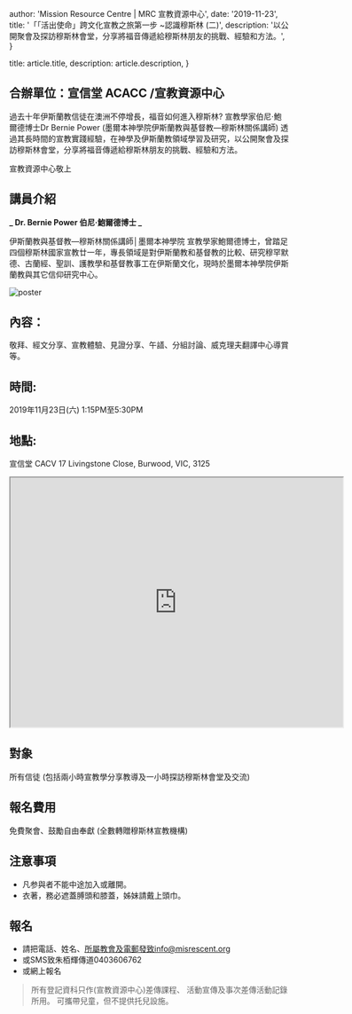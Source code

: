 
  author: 'Mission Resource Centre | MRC 宣教資源中心',
  date: '2019-11-23',
  title: '「「活出使命」跨文化宣教之旅第一步 ~認識穆斯林 (二)',
  description:
    '以公開聚會及探訪穆斯林會堂，分享將福音傳遞給穆斯林朋友的挑戰、經驗和方法。',
}

  title: article.title,
  description: article.description,
}


## 合辦單位：宣信堂 ACACC /宣教資源中心

過去十年伊斯蘭教信徒在澳洲不停增長，福音如何進入穆斯林? 宣教學家伯尼·鮑爾德博士Dr Bernie Power (墨爾本神學院伊斯蘭教與基督教—穆斯林關係講師) 透過其長時間的宣教實踐經驗，在神學及伊斯蘭教領域學習及研究，以公開聚會及探訪穆斯林會堂，分享將福音傳遞給穆斯林朋友的挑戰、經驗和方法。

宣教資源中心敬上

## 講員介紹

**_ Dr. Bernie Power 伯尼·鮑爾德博士 _**

伊斯蘭教與基督教—穆斯林關係講師│墨爾本神學院
宣教學家鮑爾德博士，曾踏足四個穆斯林國家宣教廿一年，專長領域是對伊斯蘭教和基督教的比較、研究穆罕默德、古蘭經、聖訓、護教學和基督教事工在伊斯蘭文化，現時於墨爾本神學院伊斯蘭教與其它信仰研究中心。

<Image src={poster} alt="poster" />

## 內容：

敬拜、經文分享、宣教體驗、見證分享、午𧬆、分組討論、威克理夫翻譯中心導賞等。

## 時間:

2019年11月23日(六) 1:15PM至5:30PM

## 地點:

宣信堂 CACV
17 Livingstone Close, Burwood, VIC, 3125

<iframe
  src="https://www.google.com/maps/embed?pb=!1m18!1m12!1m3!1d3150.073013013073!2d145.116073315258!3d-37.853073079748!2m3!1f0!2f0!3f0!3m2!1i1024!2i768!4f13.1!3m3!1m2!1s0x6ad642f1b1b1b1b1%3A0x1f1f1f1f1f1f1f1f!2s17%20Livingstone%20Close%2C%20Burwood%20VIC%203125!5e0!3m2!1sen!2sau!4v1635363660004!5m2!1sen!2sau"
  width="600"
  height="450"
  style={{ border: '0' }}
  allowfullscreen=""
  loading="lazy"
></iframe>

## 對象

所有信徒
(包括兩小時宣教學分享教導及一小時探訪穆斯林會堂及交流)

## 報名費用

免費聚會、鼓勵自由奉獻 (全數轉贈穆斯林宣教機構)

## 注意事項

- 凡参與者不能中途加入或離開。
- 衣著，務必遮蓋膊頭和膝蓋，姊妹請戴上頭巾。
  ​

## 報名

- 請把電話、姓名、所屬教會及電郵發致info@misrescent.org
- 或SMS致朱栢輝傳道0403606762
- 或網上報名

> 所有登記資科只作(宣教資源中心)差傳課程、 活動宣傳及事次差傳活動記錄所用。
> 可攜帶兒童，但不提供托兒設施。
